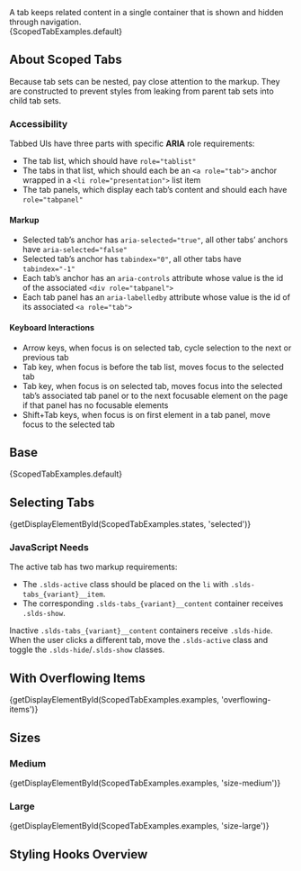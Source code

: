 
<div className="doc lead">
  A tab keeps related content in a single container that is shown and hidden through navigation.
</div>

<CodeView exampleOnly>
  {ScopedTabExamples.default}
</CodeView>

## About Scoped Tabs

Because tab sets can be nested, pay close attention to the markup. They are constructed to prevent styles from leaking from parent tab sets into child tab sets.

### Accessibility

Tabbed UIs have three parts with specific **ARIA** role requirements:

- The tab list, which should have `role="tablist"`
- The tabs in that list, which should each be an `<a role="tab">` anchor wrapped in a `<li role="presentation">` list item
- The tab panels, which display each tab’s content and should each have `role="tabpanel"`

#### Markup

- Selected tab’s anchor has `aria-selected="true"`, all other tabs’ anchors have `aria-selected="false"`
- Selected tab’s anchor has `tabindex="0"`, all other tabs have `tabindex="-1"`
- Each tab’s anchor has an `aria-controls` attribute whose value is the id of the associated `<div role="tabpanel">`
- Each tab panel has an `aria-labelledby` attribute whose value is the id of its associated `<a role="tab">`

#### Keyboard Interactions

- Arrow keys, when focus is on selected tab, cycle selection to the next or previous tab
- Tab key, when focus is before the tab list, moves focus to the selected tab
- Tab key, when focus is on selected tab, moves focus into the selected tab’s associated tab panel or to the next focusable element on the page if that panel has no focusable elements
- Shift+Tab keys, when focus is on first element in a tab panel, move focus to the selected tab

## Base

<CodeView>
  {ScopedTabExamples.default}
</CodeView>

## Selecting Tabs

<CodeView>
  {getDisplayElementById(ScopedTabExamples.states, 'selected')}
</CodeView>

### JavaScript Needs

The active tab has two markup requirements:

- The `.slds-active` class should be placed on the `li` with `.slds-tabs_{variant}__item`.
- The corresponding `.slds-tabs_{variant}__content` container receives `.slds-show`.

Inactive `.slds-tabs_{variant}__content` containers receive `.slds-hide`.
When the user clicks a different tab, move the `.slds-active` class and
toggle the `.slds-hide`/`.slds-show` classes.

## With Overflowing Items

<CodeView>
  {getDisplayElementById(ScopedTabExamples.examples, 'overflowing-items')}
</CodeView>

## Sizes

### Medium

<CodeView>
  {getDisplayElementById(ScopedTabExamples.examples, 'size-medium')}
</CodeView>

### Large

<CodeView>
  {getDisplayElementById(ScopedTabExamples.examples, 'size-large')}
</CodeView>

## Styling Hooks Overview

<StylingHooksTable name="tabs" type="component" />
